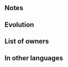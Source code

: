 {{Weapon Infobox
|tagid=SID_暗器殺しの弓＋
|weaponType=Bow
|might=11
|range=2
|effectiveness=flying
|effect=Effective against flying foes.<br>In combat against a colorless dagger foe, unit makes a guaranteed follow-up attack and foe cannot make a follow-up attack.
|cost=300
|exclusive=0
|userVersion1=Bow
|userVersion2=Arrow
|statModifiers=0,11,0,0,0
|properties=random_all
}}
==Notes==
{{Effective damage bonus|flying}}
{{Prevent follow-up}}
{{Guaranteed follow-up interaction}}
==Evolution==
{{WEvo
|weapon=Guard Bow+
|Medals=200
|Stones=20
|Dew=
}}
==List of owners==
{{Skill Hero List}}
==In other languages==
{{OtherLanguages
|japanese=暗器殺しの弓＋
|german=Assassinenbog.+
|spanishEU=Arco mortal +
|spanishLA=Arco mortal +
|french=Arc d'assassin +
|italian=Arco assassino+
|chineseTW=破暗器之弓＋
|portuguese=Arco mortal+
}}
{{Weapons Navbox}}